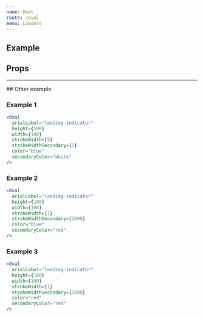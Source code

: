 ```yaml
---
name: Oval
route: /oval
menu: Loaders
---
```



## Example

<Playground>
  <Oval
    arialLabel="loading-indicator"
    height={100}
    width={100}
    strokeWidth={5}
    color="red"
    secondaryColor="yellow"
  />
</Playground>

## Props

<Props of={Oval} />
<hr /> ## Other example

### Example 1

<div>
  <Oval
    arialLabel="loading-indicator"
    height={100}
    width={100}
    strokeWidth={5}
    strokeWidthSecondary={1}
    color="blue"
    secondaryColor="white"
  />
</div>

```jsx
<Oval
  arialLabel="loading-indicator"
  height={100}
  width={100}
  strokeWidth={5}
  strokeWidthSecondary={1}
  color="blue"
  secondaryColor="white"
/>
```

### Example 2

<div>
  <Oval
    arialLabel="loading-indicator"
    height={100}
    width={100}
    strokeWidth={1}
    strokeWidthSecondary={2000}
    color="blue"
    secondaryColor="red"
  />
</div>

```jsx
<Oval
  arialLabel="loading-indicator"
  height={100}
  width={100}
  strokeWidth={1}
  strokeWidthSecondary={2000}
  color="blue"
  secondaryColor="red"
/>
```

### Example 3

<div>
  <Oval
    arialLabel="loading-indicator"
    height={100}
    width={100}
    strokeWidth={2000}
    strokeWidthSecondary={2030}
    color="blue"
    secondaryColor="Grey"
  />
</div>

```jsx
<Oval
  arialLabel="loading-indicator"
  height={100}
  width={100}
  strokeWidth={1}
  strokeWidthSecondary={2000}
  color="red"
  secondaryColor="red"
/>
```
